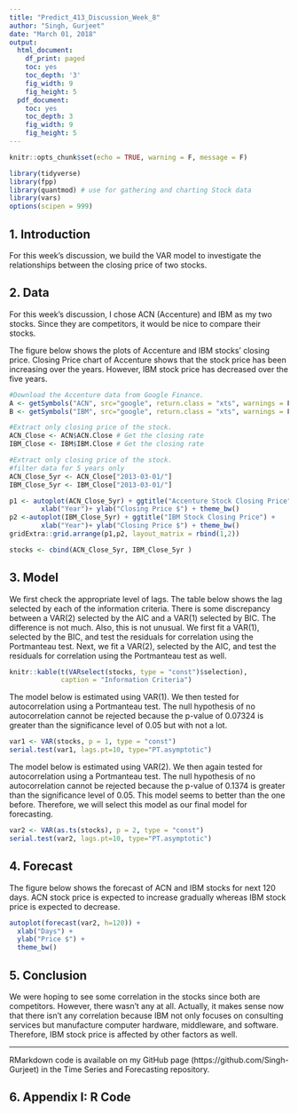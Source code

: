 ```yaml
---
title: "Predict_413_Discussion_Week_8"
author: "Singh, Gurjeet"
date: "March 01, 2018"
output:
  html_document:
    df_print: paged
    toc: yes
    toc_depth: '3'
    fig_width: 9
    fig_height: 5
  pdf_document:
    toc: yes
    toc_depth: 3
    fig_width: 9
    fig_height: 5
---
```


```r
knitr::opts_chunk$set(echo = TRUE, warning = F, message = F)
```


```r

library(tidyverse)
library(fpp)
library(quantmod) # use for gathering and charting Stock data
library(vars)
options(scipen = 999)
```

\pagebreak

## 1. Introduction

For this week's discussion, we build the VAR model to investigate the relationships between the closing price of two stocks. 

## 2. Data

For this week's discussion, I chose ACN (Accenture) and IBM as my two stocks. Since they are competitors, it would be nice to compare their stocks.

The figure below shows the plots of Accenture and IBM stocks' closing price. Closing Price chart of Accenture shows that the stock price has been increasing over the years. However, IBM stock price has decreased over the five years.

```r

#Download the Accenture data from Google Finance.
A <- getSymbols("ACN", src="google", return.class = "xts", warnings = F)
B <- getSymbols("IBM", src="google", return.class = "xts", warnings = F)

#Extract only closing price of the stock.
ACN_Close <- ACN$ACN.Close # Get the closing rate
IBM_Close <- IBM$IBM.Close # Get the closing rate

#Extract only closing price of the stock.
#filter data for 5 years only
ACN_Close_5yr <- ACN_Close["2013-03-01/"]
IBM_Close_5yr <- IBM_Close["2013-03-01/"]

p1 <- autoplot(ACN_Close_5yr) + ggtitle("Accenture Stock Closing Price") +
        xlab("Year")+ ylab("Closing Price $") + theme_bw()
p2 <-autoplot(IBM_Close_5yr) + ggtitle("IBM Stock Closing Price") +
        xlab("Year")+ ylab("Closing Price $") + theme_bw()
gridExtra::grid.arrange(p1,p2, layout_matrix = rbind(1,2))

stocks <- cbind(ACN_Close_5yr, IBM_Close_5yr )
```

## 3. Model

We first check the appropriate level of lags. The table below shows the lag selected by each of the information criteria. There is some discrepancy between a VAR(2) selected by the AIC and a VAR(1) selected by BIC. The difference is not much. Also, this is not unusual. We first fit a VAR(1), selected by the BIC, and test the residuals for correlation using the Portmanteau test. Next, we fit a VAR(2), selected by the AIC, and test the residuals for correlation using the Portmanteau test as well.

```r

knitr::kable(t(VARselect(stocks, type = "const")$selection), 
             caption = "Information Criteria")
```

The model below is estimated using VAR(1). We then tested for autocorrelation using a Portmanteau test. The null hypothesis of no autocorrelation cannot be rejected because the p-value of 0.07324 is greater than the significance level of 0.05 but with not a lot.

```r

var1 <- VAR(stocks, p = 1, type = "const")
serial.test(var1, lags.pt=10, type="PT.asymptotic")
```

The model below is estimated using VAR(2). We then again tested for autocorrelation using a Portmanteau test. The null hypothesis of no autocorrelation cannot be rejected because the p-value of 0.1374 is greater than the significance level of 0.05. This model seems to better than the one before. Therefore, we will select this model as our final model for forecasting.

```r

var2 <- VAR(as.ts(stocks), p = 2, type = "const")
serial.test(var2, lags.pt=10, type="PT.asymptotic")
```


## 4. Forecast

The figure below shows the forecast of ACN and IBM stocks for next 120 days. ACN stock price is expected to increase gradually whereas IBM stock price is expected to decrease.

```r

autoplot(forecast(var2, h=120)) +
  xlab("Days") +
  ylab("Price $") +
  theme_bw()
```

## 5. Conclusion

We were hoping to see some correlation in the stocks since both are competitors. However, there wasn't any at all. Actually, it makes sense now that there isn't any correlation because IBM not only focuses on consulting services but manufacture computer hardware, middleware, and software. Therefore, IBM stock price is affected by other factors as well.

***
RMarkdown code is available on my GitHub page (https://github.com/Singh-Gurjeet) in the Time Series and Forecasting repository.

## 6. Appendix I: R Code
```r

```


